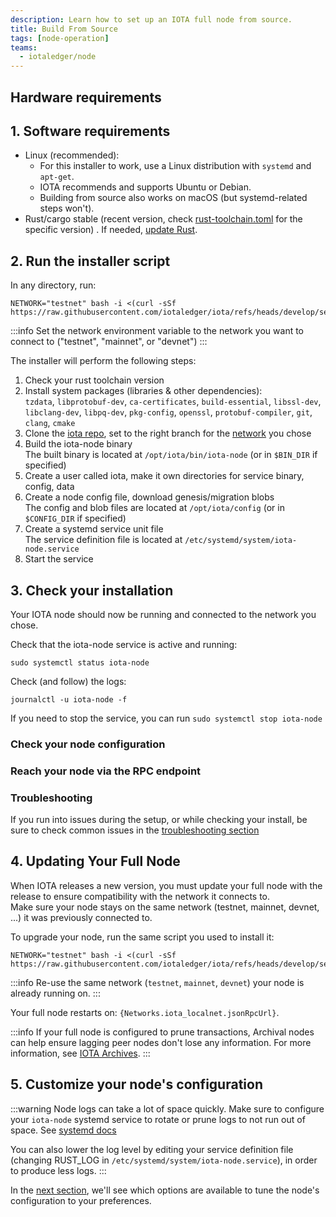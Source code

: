 ```yaml
---
description: Learn how to set up an IOTA full node from source.
title: Build From Source
tags: [node-operation]
teams:
  - iotaledger/node
---
```


<WarningAdvanced/>

## Hardware requirements

<FullnodeRequirements/>

## 1. Software requirements

- Linux (recommended):
  - For this installer to work, use a Linux distribution with `systemd` and `apt-get`.
  - IOTA recommends and supports Ubuntu or Debian.
  - Building from source also works on macOS (but systemd-related steps won't).
- Rust/cargo stable (recent version, check [rust-toolchain.toml](https://github.com/iotaledger/iota/blob/develop/rust-toolchain.toml) for the specific version) . If needed, [update Rust](https://www.rust-lang.org/tools/install).

<Ports/>

## 2. Run the installer script

In any directory, run:
```shell
NETWORK="testnet" bash -i <(curl -sSf https://raw.githubusercontent.com/iotaledger/iota/refs/heads/develop/setups/fullnode/systemd/setup.sh)
```

:::info
Set the network environment variable to the network you want to connect to ("testnet", "mainnet", or "devnet")
:::

The installer will perform the following steps:
1. Check your rust toolchain version
2. Install system packages (libraries & other dependencies):  
  `tzdata`, `libprotobuf-dev`, `ca-certificates`, `build-essential`, `libssl-dev`, `libclang-dev`, `libpq-dev`, `pkg-config`, `openssl`, `protobuf-compiler`, `git`, `clang`, `cmake`
3. Clone the [iota repo](https://github.com/iotaledger/iota), set to the right branch for the [network](../../developer/getting-started/connect.mdx#iota-networks) you chose
4. Build the iota-node binary  
  The built binary is located at `/opt/iota/bin/iota-node` (or in `$BIN_DIR` if specified)
5. Create a user called iota, make it own directories for service binary, config, data
6. Create a node config file, download genesis/migration blobs  
  The config and blob files are located at `/opt/iota/config` (or in `$CONFIG_DIR` if specified)
6. Create a systemd service unit file  
  The service definition file is located at `/etc/systemd/system/iota-node.service`
7. Start the service

## 3. Check your installation

Your IOTA node should now be running and connected to the network you chose.

Check that the iota-node service is active and running:
```shell
sudo systemctl status iota-node
```

Check (and follow) the logs:
```shell
journalctl -u iota-node -f
```

If you need to stop the service, you can run `sudo systemctl stop iota-node`

### Check your node configuration

<CheckNodeConfig/>

### Reach your node via the RPC endpoint

<TryRpcEndpoint/>

### Troubleshooting

If you run into issues during the setup, or while checking your install, be sure to check common issues in the [troubleshooting section](./troubleshooting.mdx)

## 4. Updating Your Full Node

When IOTA releases a new version, you must update your full node with the release to ensure compatibility with the network it connects to.  
Make sure your node stays on the same network (testnet, mainnet, devnet, ...) it was previously connected to.

To upgrade your node, run the same script you used to install it:
```shell
NETWORK="testnet" bash -i <(curl -sSf https://raw.githubusercontent.com/iotaledger/iota/refs/heads/develop/setups/fullnode/systemd/setup.sh)
```

:::info
Re-use the same network (`testnet`, `mainnet`, `devnet`) your node is already running on.
:::

Your full node restarts on: <code>{Networks.iota_localnet.jsonRpcUrl}</code>.

:::info
If your full node is configured to prune transactions, Archival nodes can help ensure lagging peer nodes don't lose any information. For more information, see [IOTA Archives](../common/archives.mdx).
:::

## 5. Customize your node's configuration

:::warning
Node logs can take a lot of space quickly. Make sure to configure your `iota-node` systemd service to rotate or prune logs to not run out of space.
See [systemd docs](https://www.freedesktop.org/software/systemd/man/latest/journald.conf.html#SystemMaxUse=)

You can also lower the log level by editing your service definition file (changing RUST_LOG in `/etc/systemd/system/iota-node.service`), in order to produce less logs.
:::

In the [next section](./configuration.mdx), we'll see which options are available to tune the node's configuration to your preferences.

<Quiz questions={questions} />
